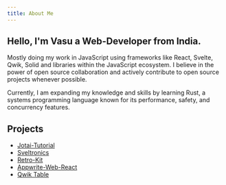```yaml
---
title: About Me
---
```


## Hello, I'm Vasu a Web-Developer from India.

Mostly doing my work in JavaScript using frameworks like React, Svelte, Qwik, Solid and libraries within the JavaScript ecosystem. I believe in the power of open source collaboration and actively contribute to open source projects whenever possible.

Currently, I am expanding my knowledge and skills by learning Rust, a systems programming language known for its performance, safety, and concurrency features.

## Projects

- [Jotai-Tutorial](https://github.com/jotaijs/jotai-tutorial)
- [Sveltronics](https://github.com/vasucp1207/sveltronics)
- [Retro-Kit](https://github.com/vasucp1207/retro-kit)
- [Appwrite-Web-React](https://github.com/vasucp1207/appwrite-web-react)
- [Qwik Table](https://github.com/vasucp1207/qwik-table)
